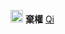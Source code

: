 [[File:Symbol abstain vote.svg|20px|alt=]] '''棄權'''<noinclude>
{{模板文件}}
[[分類:訊息圖示模板|Qi]]
</noinclude>